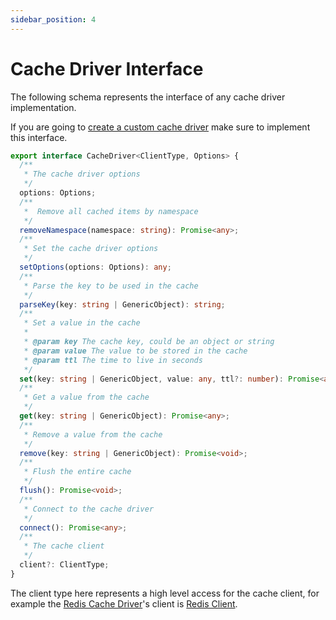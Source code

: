 ```yaml
---
sidebar_position: 4
---
```


# Cache Driver Interface

The following schema represents the interface of any cache driver implementation.

If you are going to [create a custom cache driver](./make-your-own-cache-driver) make sure to implement this interface.

```ts
export interface CacheDriver<ClientType, Options> {
  /**
   * The cache driver options
   */
  options: Options;
  /**
   *  Remove all cached items by namespace
   */
  removeNamespace(namespace: string): Promise<any>;
  /**
   * Set the cache driver options
   */
  setOptions(options: Options): any;
  /**
   * Parse the key to be used in the cache
   */
  parseKey(key: string | GenericObject): string;
  /**
   * Set a value in the cache
   *
   * @param key The cache key, could be an object or string
   * @param value The value to be stored in the cache
   * @param ttl The time to live in seconds
   */
  set(key: string | GenericObject, value: any, ttl?: number): Promise<any>;
  /**
   * Get a value from the cache
   */
  get(key: string | GenericObject): Promise<any>;
  /**
   * Remove a value from the cache
   */
  remove(key: string | GenericObject): Promise<void>;
  /**
   * Flush the entire cache
   */
  flush(): Promise<void>;
  /**
   * Connect to the cache driver
   */
  connect(): Promise<any>;
  /**
   * The cache client
   */
  client?: ClientType;
}
```

The client type here represents a high level access for the cache client, for example the [Redis Cache Driver](./redis)'s client is [Redis Client](https://www.npmjs.com/package/redis).
